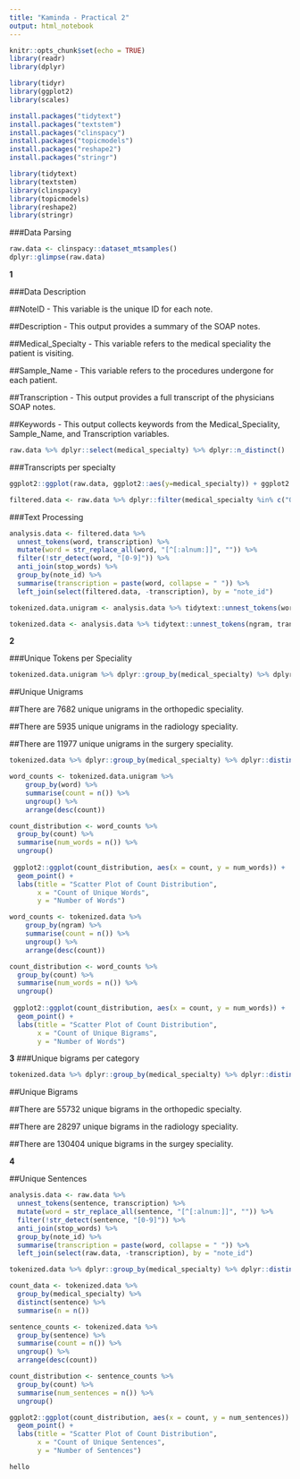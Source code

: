 ```yaml
---
title: "Kaminda - Practical 2"
output: html_notebook
---
```



```r
knitr::opts_chunk$set(echo = TRUE)
library(readr)
library(dplyr)
```

```r
library(tidyr)
library(ggplot2)
library(scales)
```

```r
install.packages("tidytext")
install.packages("textstem")
install.packages("clinspacy")
install.packages("topicmodels")
install.packages("reshape2")
install.packages("stringr")
```

```r
library(tidytext)
library(textstem)
library(clinspacy)
library(topicmodels)
library(reshape2)
library(stringr)
```

###Data Parsing

```r
raw.data <- clinspacy::dataset_mtsamples()
dplyr::glimpse(raw.data)
```
**1** 

###Data Description

##NoteID - This variable is the unique ID for each note.

##Description - This output provides a summary of the SOAP notes.

##Medical_Specialty - This variable refers to the medical speciality the patient is visiting.

##Sample_Name - This variable refers to the procedures undergone for each patient.

##Transcription - This output provides a full transcript of the physicians SOAP notes.

##Keywords - This output collects keywords from the Medical_Speciality, Sample_Name, and Transcription variables.



```r

raw.data %>% dplyr::select(medical_specialty) %>% dplyr::n_distinct()
```

###Transcripts per specialty

```r
ggplot2::ggplot(raw.data, ggplot2::aes(y=medical_specialty)) + ggplot2::geom_bar() + labs(x="Document Count", y="Medical Speciality")
```

```r
filtered.data <- raw.data %>% dplyr::filter(medical_specialty %in% c("Orthopedic", "Radiology", "Surgery")) 
```


###Text Processing

```r

analysis.data <- filtered.data %>%
  unnest_tokens(word, transcription) %>%
  mutate(word = str_replace_all(word, "[^[:alnum:]]", "")) %>%
  filter(!str_detect(word, "[0-9]")) %>%
  anti_join(stop_words) %>%
  group_by(note_id) %>%
  summarise(transcription = paste(word, collapse = " ")) %>%
  left_join(select(filtered.data, -transcription), by = "note_id")
```


```r
tokenized.data.unigram <- analysis.data %>% tidytext::unnest_tokens(word, transcription, to_lower=TRUE)
```

```r
tokenized.data <- analysis.data %>% tidytext::unnest_tokens(ngram, transcription, token = "ngrams", n=2, to_lower = TRUE)
```

**2**

###Unique Tokens per Speciality

```r
tokenized.data.unigram %>% dplyr::group_by(medical_specialty) %>% dplyr::distinct(word) %>% dplyr::summarise(n=dplyr::n())
```
##Unique Unigrams

##There are 7682 unique unigrams in the orthopedic speciality.

##There are 5935 unique unigrams in the radiology speciality.

##There are 11977 unique unigrams in the surgery speciality.


```r

tokenized.data %>% dplyr::group_by(medical_specialty) %>% dplyr::distinct(ngram) %>% dplyr::summarise(n=dplyr::n())
```


```r

word_counts <- tokenized.data.unigram %>%
    group_by(word) %>%
    summarise(count = n()) %>%
    ungroup() %>%
    arrange(desc(count))

count_distribution <- word_counts %>%
  group_by(count) %>%
  summarise(num_words = n()) %>%
  ungroup()
 
 ggplot2::ggplot(count_distribution, aes(x = count, y = num_words)) +
  geom_point() +
  labs(title = "Scatter Plot of Count Distribution",
       x = "Count of Unique Words",
       y = "Number of Words")
```

```r
word_counts <- tokenized.data %>%
    group_by(ngram) %>%
    summarise(count = n()) %>%
    ungroup() %>%
    arrange(desc(count))

count_distribution <- word_counts %>%
  group_by(count) %>%
  summarise(num_words = n()) %>%
  ungroup()
 
 ggplot2::ggplot(count_distribution, aes(x = count, y = num_words)) +
  geom_point() +
  labs(title = "Scatter Plot of Count Distribution",
       x = "Count of Unique Bigrams",
       y = "Number of Words")
```

**3**
###Unique bigrams per category


```r

tokenized.data %>% dplyr::group_by(medical_specialty) %>% dplyr::distinct(ngram) %>% dplyr::summarise(n=dplyr::n())
```


##Unique Bigrams

##There are 55732 unique bigrams in the orthopedic specialty.

##There are 28297 unique bigrams in the radiology speciality.

##There are 130404 unique bigrams in the surgey speciality.


**4**

##Unique Sentences

```r
analysis.data <- raw.data %>%
  unnest_tokens(sentence, transcription) %>%
  mutate(word = str_replace_all(sentence, "[^[:alnum:]]", "")) %>%
  filter(!str_detect(sentence, "[0-9]")) %>%
  anti_join(stop_words) %>%
  group_by(note_id) %>%
  summarise(transcription = paste(word, collapse = " ")) %>%
  left_join(select(raw.data, -transcription), by = "note_id")

```


```r
tokenized.data %>% dplyr::group_by(medical_specialty) %>% dplyr::distinct(ngram) %>% dplyr::summarise(n=dplyr::n())
```


```r
count_data <- tokenized.data %>%
  group_by(medical_specialty) %>%
  distinct(sentence) %>%
  summarise(n = n())
```

```r
sentence_counts <- tokenized.data %>%
  group_by(sentence) %>%
  summarise(count = n()) %>%
  ungroup() %>%
  arrange(desc(count))

count_distribution <- sentence_counts %>%
  group_by(count) %>%
  summarise(num_sentences = n()) %>%
  ungroup()

ggplot2::ggplot(count_distribution, aes(x = count, y = num_sentences)) +
  geom_point() +
  labs(title = "Scatter Plot of Count Distribution",
       x = "Count of Unique Sentences",
       y = "Number of Sentences")

```

```r
hello
```


